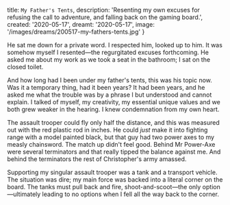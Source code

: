   title: `My Father's Tents`,
  description: 'Resenting my own excuses for refusing the call to adventure, and falling back on the gaming board.',
  created: '2020-05-17',
  dreamt: '2020-05-17',
  image: '/images/dreams/200517-my-fathers-tents.jpg'
}

He sat me down for a private word.
I respected him, looked up to him.
It was somehow myself I resented—the regurgitated excuses forthcoming.
He asked me about my work as we took a seat in the bathroom; I sat on the closed toilet.

And how long had I been under my father's tents, this was his topic now.
Was it a temporary thing, had it been years?
It had been years, and he asked me what the trouble was by a phrase I but understood and cannot explain.
I talked of myself, my creativity, my essential unique values and we both grew weaker in the hearing.
I knew condemnation from my own heart.

The assault trooper could fly only half the distance, and this was measured out with the red plastic rod in inches.
He could _just_ make it into fighting range with a model painted black, but that guy had two power axes to my measly chainsword.
The match up didn't feel good.
Behind Mr Power-Axe were several terminators and that really tipped the balance against me.
And behind the terminators the rest of Christopher's army amassed.

Supporting my singular assault trooper was a tank and a transport vehicle.
The situation was dire; my main force was backed into a literal corner on the board.
The tanks must pull back and fire, shoot-and-scoot—the only option—ultimately leading to no options when I fell all the way back to the corner.